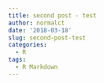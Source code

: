 ```yaml
---
title: second post - test
author: normalct
date: '2018-03-18'
slug: second-post-test
categories:
  - R
tags:
  - R Markdown
---
```


